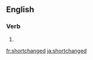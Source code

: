 ==English==

===Verb===
{{head|en|verb form}}

# {{en-past of|shortchange}}

[[fr:shortchanged]]
[[ja:shortchanged]]